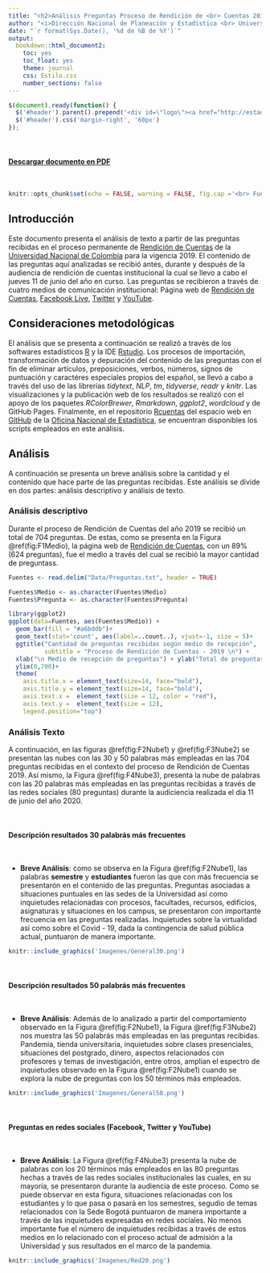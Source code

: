 ```yaml
---
title: "<h2>Análisis Preguntas Proceso de Rendición de <br> Cuentas 2019</h2>"
author: "<i>Dirección Nacional de Planeación y Estadística <br> Universidad Nacional de Colombia</i>"
date: "`r format(Sys.Date(), '%d de %B de %Y')`"
output: 
  bookdown::html_document2:
    toc: yes
    toc_float: yes
    theme: journal
    css: Estilo.css
    number_sections: false
---
```


```js
$(document).ready(function() {
  $('#header').parent().prepend('<div id=\"logo\"><a href="http://estadisticas.unal.edu.co/home/" target="_blank"><img src=\"https://estadisticaun.github.io/BoletinAmazonia/img/logoUNAL.jpg\" style=\"position:absolute; top:0; right:0; padding:37px; height:120px\"></div>');
  $('#header').css('margin-right', '60px')
});
```


<br>
<h4><DIV ALIGN="right"><a href="https://github.com/estadisticaun/Rcuentas/raw/master/RC_PDF.pdf">Descargar documento en PDF</a></DIV></h4>
<br>


```r
knitr::opts_chunk$set(echo = FALSE, warning = FALSE, fig.cap ='<br> Fuente: Dirección Nacional de Planeación y Estadística', fig.show='hold')
```


## Introducción

Este documento presenta el análisis de texto a partir de las preguntas recibidas en el proceso permanente de [Rendición de Cuentas](http://launalcuenta.unal.edu.co/) de la [Universidad Nacional de Colombia](https://unal.edu.co) para la vigencia 2019. El contenido de las preguntas aquí analizadas se recibió antes, durante y después de la audiencia de rendición de cuentas institucional la cual se llevo a cabo el jueves 11 de junio del año en curso. Las preguntas se recibieron a través de cuatro medios de comunicación institucional: Página web de [Rendición de Cuentas](http://launalcuenta.unal.edu.co/), [Facebook Live](https://www.facebook.com/UNALOficial/), [Twitter](https://twitter.com/unaloficial?lang=es) y [YouTube](https://www.youtube.com/channel/UC1wJbI-Z0U24G-H_64SSNPg).


## Consideraciones metodológicas

El análisis que se presenta a continuación se realizó a través de los softwares estadísticos [R](https://www.r-project.org/) y la IDE [Rstudio](https://rstudio.com/). Los procesos de importación, transformación de datos y depuración del contenido de las preguntas con el fin de eliminar artículos, preposiciones, verbos, números, signos de puntuación y caractéres especiales propios del español, se llevó a cabo a través del uso de las librerías *tidytext*, *NLP*, *tm*, *tidyverse*, *readr* y *knitr*. Las visualizaciones y la publicación web de los resultados se realizó con el apoyo de los paquetes *RColorBrewer*, *Rmarkdown*, *ggplot2*, *wordcloud* y de GitHub Pages. Finalmente, en el repositorio [Rcuentas](https://github.com/estadisticaun/Rcuentas) del espacio web en [GitHub](https://github.com/estadisticaun) de la [Oficina Nacional de Estadística](http://estadisticas.unal.edu.co/home/), se encuentran disponibles los scripts empleados en este análisis. 


## Análisis 

A continuación se presenta un breve análisis sobre la cantidad y el contenido que hace parte de las preguntas recibidas. Este análisis se divide en dos partes: análisis descriptivo y análisis de texto.

### Análisis descriptivo

Durante el proceso de Rendición de Cuentas del año 2019 se recibió un total de 704 preguntas. De estas, como se presenta en la Figura \@ref(fig:F1Medio), la página web de [Rendición de Cuentas](http://launalcuenta.unal.edu.co/), con un 89% (624 preguntas), fue el medio a través del cual se recibió la mayor cantidad de preguntass.


```r
Fuentes <- read.delim("Data/Preguntas.txt", header = TRUE)

Fuentes$Medio <- as.character(Fuentes$Medio)
Fuentes$Pregunta <- as.character(Fuentes$Pregunta)
```


```r

library(ggplot2)
ggplot(data=Fuentes, aes(Fuentes$Medio)) +
  geom_bar(fill = "#a6bddb")+
  geom_text(stat='count', aes(label=..count..), vjust=-1, size = 5)+
  ggtitle("Cantidad de preguntas recibidas según medio de recepción", 
          subtitle = "Proceso de Rendición de Cuentas - 2019 \n") +
  xlab("\n Medio de recepción de preguntas") + ylab("Total de preguntas \n") +
  ylim(0,700)+
  theme(
    axis.title.x = element_text(size=14, face="bold"),
    axis.title.y = element_text(size=14, face="bold"),
    axis.text.x =  element_text(size = 12, color = "red"),
    axis.text.y =  element_text(size = 12),
    legend.position="top")

```

### Análisis Texto  

A continuación, en las figuras \@ref(fig:F2Nube1) y \@ref(fig:F3Nube2) se presentan las nubes con las 30 y 50 palabras más empleadas en las 704 preguntas recibidas en el contexto del proceso de Rendición de Cuentas 2019. Así mismo, la Figura \@ref(fig:F4Nube3), presenta la nube de palabras con las 20 palabras más empleadas en las preguntas recibidas a través de las redes sociales (80 preguntas) durante la audiciencia realizada el día 11 de junio del año 2020.

<br>

#### Descripción resultados 30 palabrás más frecuentes

<br> 

* **Breve Análisis**: como se observa en la Figura \@ref(fig:F2Nube1), las palabras **semestre** y **estudiantes** fueron las que con más frecuencia se presentarón en el contenido de las preguntas. Preguntas asociadas a situaciones puntuales en las sedes de la Universidad así como inquietudes relacionadas con procesos, facultades, recursos, edificios, asignaturas y situaciones en los campus, se presentaron con importante frecuencia en las preguntas realizadas. Inquietudes sobre la virtualidad así como sobre el Covid - 19, dada la contingencia de salud pública actual, puntuaron de manera importante.

```r
knitr::include_graphics('Imagenes/General30.png')
```

<br>

#### Descripción resultados 50 palabrás más frecuentes

<br> 

* **Breve Análisis**: Además de lo analizado a partir del comportamiento observado en la Figura \@ref(fig:F2Nube1), la Figura \@ref(fig:F3Nube2) nos muestra las 50 palabrás más empleadas en las preguntas recibidas. Pandemia, tienda universitaria, inquietudes sobre clases presenciales, situaciones del postgrado, dinero, aspectos relacionados con profesores y temas de investigación, entre otros, amplian el espectro de inquietudes observado en la Figura \@ref(fig:F2Nube1) cuando se explora la nube de preguntas con los 50 términos más empleados.   



```r
knitr::include_graphics('Imagenes/General50.png')
```

<br>

#### Preguntas en redes sociales (Facebook, Twitter y YouTube)

<br> 

* **Breve Análisis**: La Figura \@ref(fig:F4Nube3) presenta la nube de palabras con los 20 términos más empleados en las 80 preguntas hechas a través de las redes sociales institucionales las cuales, en su mayoría, se presentaron durante la audiencia de este proceso. Como se puede observar en esta figura, situaciones relacionadas con los estudiantes y lo que pasa o pasará en los semestres, segudio de temas relacionados con la Sede Bogotá puntuaron de manera importante a través de las inquietudes expresadas en redes sociales. No menos importante fue el número de inquietudes recibidas a través de estos medios en lo relacionado con el proceso actual de admisión a la Universidad y sus resultados en el marco de la pandemia.   

```r
knitr::include_graphics('Imagenes/Red20.png')
```
